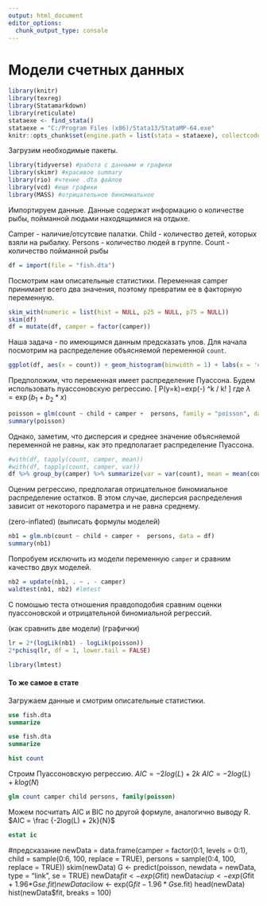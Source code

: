```yaml
---
output: html_document
editor_options: 
  chunk_output_type: console
---
```

# Модели счетных данных {#poisreg}


```r
library(knitr)
library(texreg)
library(Statamarkdown)
library(reticulate)
stataexe <- find_stata()
stataexe = "C:/Program Files (x86)/Stata13/StataMP-64.exe"
knitr::opts_chunk$set(engine.path = list(stata = stataexe), collectcode = TRUE)
```

Загрузим необходимые пакеты.
```r
library(tidyverse) #работа с данными и графики
library(skimr) #красивое summary
library(rio) #чтение .dta файлов
library(vcd) #еще графики
library(MASS) #отрицательное биномиальное
```

Импортируем данные. Данные содержат информацию о количестве рыбы, пойманной людьми находящимися на отдыхе. 

Camper - наличие/отсутсвие палатки.
Child - количество детей, которых взяли на рыбалку.
Persons - количество людей в группе.
Count - количество пойманной рыбы

```r
df = import(file = "fish.dta")
```

Посмотрим нам описательные статистики. Переменная camper принимает всего два значения, поэтому превратим ее в факторную переменную.
```r
skim_with(numeric = list(hist = NULL, p25 = NULL, p75 = NULL))
skim(df)
df = mutate(df, camper = factor(camper))
```


Наша задача - по имеющимся данным предсказать улов. Для начала посмотрим на распределение объясняемой переменной `count`.
```r
ggplot(df, aes(x = count)) + geom_histogram(binwidth = 1) + labs(x = 'count', y = 'frequency')
```

Предположим, что переменная имеет распределение Пуассона. Будем использовать пуассоновскую регрессию. 
\[
P(y=k)=exp(-\lambda) \lambda^k / k!
\]
где $\lambda=\exp(b_1 +b_2*x)$

```r
poisson = glm(count ~ child + camper +  persons, family = "poisson", data = df)
summary(poisson)
```

Однако, заметим, что дисперсия и среднее значение объясняемой переменной не равны, как это предполагает распределение Пуассона.
```r
#with(df, tapply(count, camper, mean)) 
#with(df, tapply(count, camper, var))
df %>% group_by(camper) %>% summarize(var = var(count), mean = mean(count))
```

Оценим регрессию, предполагая отрицательное биномиальное распределение остатков. В этом случае, дисперсия распределения зависит от некоторого параметра и не равна среднему.

(zero-inflated)
(выписать формулы моделей)
```r
nb1 = glm.nb(count ~ child + camper +  persons, data = df)
summary(nb1)
```




Попробуем исключить из модели переменную `camper` и сравним качество двух моделей.
```r
nb2 = update(nb1, . ~ . - camper)
waldtest(nb1, nb2) #lmtest
```

С помошью теста отношения правдоподобия сравним оценки пуассоновской и отрицательной биномиальной регрессий.

(как сравнить две модели)
(графички)
```r
lr = 2*(logLik(nb1) - logLik(poisson))
2*pchisq(lr, df = 1, lower.tail = FALSE)

library(lmtest)

```



#### То же самое в стате

Загружаем данные и смотрим описательные статистики.
```stata
use fish.dta
summarize
```



```stata
use fish.dta
summarize
```

```stata
hist count
```

Строим Пуассоновскую регрессию.
$AIC = -2log(L) + 2k$
$AIC = -2log(L) + klog(N)$
```stata
glm count camper child persons, family(poisson)
```


Можем посчитать AIC и BIC по другой формуле, аналогично выводу R.
$AIC = \frac {-2log(L) + 2k}{N}$
```stata
estat ic
```

#предсказание
newData = data.frame(camper = factor(0:1, levels = 0:1), child = sample(0:6, 100, replace = TRUE), persons = sample(0:4, 100, replace = TRUE))
skim(newData)
G <- predict(poisson, newdata = newData, type = "link", se = TRUE)
newData$fit <- exp(G$fit)
newData$ciup <- exp(G$fit + 1.96*G$se.fit)
newData$cilow <- exp(G$fit - 1.96*G$se.fit)
head(newData)
hist(newData$fit, breaks = 100)


